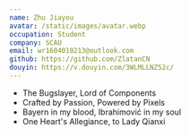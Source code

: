 ```yaml
---
name: Zhu Jiayou
avatar: /static/images/avatar.webp
occupation: Student
company: SCAU
email: wr1604010213@outlook.com
github: https://github.com/ZlatanCN
douyin: https://v.douyin.com/3WLMLLNZ52c/
---
```


- The Bugslayer, Lord of Components
- Crafted by Passion, Powered by Pixels
- Bayern in my blood, Ibrahimović in my soul
- One Heart's Allegiance, to Lady Qianxi

